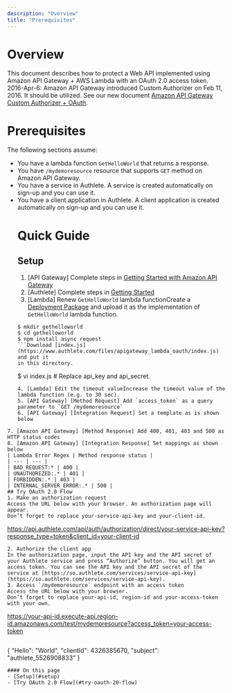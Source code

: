 ```yaml
---
description: "Overview"
title: "Prerequisites"
---
```




# Overview
This document describes how to protect a Web API implemented using Amazon API Gateway + AWS Lambda with an OAuth 2.0 access token.
2016-Apr-6: Amazon API Gateway introduced Custom Authorizer on Feb 11, 2016. It should be utilized. See our new document [Amazon API Gateway Custom Authorizer + OAuth](/custom_authorizer).
# Prerequisites
The following sections assume:
  - You have a lambda function `GetHelloWorld` that returns a response.
- You have `/mydemoresource` resource that supports `GET` method on Amazon API Gateway.
- You have a service in Authlete. A service is created automatically on sign-up and you can use it.
- You have a client application in Authlete. A client application is created automatically on sign-up and you can use it.
  # Quick Guide
  ## Setup
  1. [API Gateway] Complete steps in [Getting Started with Amazon API Gateway](https://docs.aws.amazon.com/apigateway/latest/developerguide/getting-started.html)
  2. [Authlete] Complete steps in [Getting Started](/getting_started)
  3. [Lambda] Renew `GetHelloWorld` lambda functionCreate a [Deployment Package](http://docs.aws.amazon.com/lambda/latest/dg/nodejs-create-deployment-pkg.html) and upload it as the implementation of `GetHelloWorld` lambda function.
  ```
  $ mkdir gethelloworld
  $ cd gethelloworld
  $ npm install async request
  ```Download [index.js](https://www.authlete.com/files/apigateway_lambda_oauth/index.js) and put it
  in this directory.
  ```
  $ vi index.js  # Replace api_key and api_secret.
  ```Create a ZIP file containing index.js and node_modules directory.
  4. [Lambda] Edit the timeout valueIncrease the timeout value of the lambda function (e.g. to 30 sec).
  5. [API Gateway] [Method Request] Add `access_token` as a query parameter to `GET /mydemoresource`
  6. [API Gateway] [Integration Request] Set a template as is shown below
  ```

```
7. [Amazon API Gateway] [Method Response] Add 400, 401, 403 and 500 as HTTP status codes
8. [Amazon API Gateway] [Integration Response] Set mappings as shown below
| Lambda Error Regex | Method response status |
| --- | --- |
| BAD_REQUEST:* | 400 |
| UNAUTHORIZED:.* | 401 |
| FORBIDDEN:.* | 403 |
| INTERNAL_SERVER_ERROR:.* | 500 |
## Try OAuth 2.0 Flow
1. Make an authorization request
Access the URL below with your browser. An authorization page will appear.
Don’t forget to replace your-service-api-key and your-client-id.
```
https://api.authlete.com/api/auth/authorization/direct/your-service-api-key?response_type=token&client_id=your-client-id
```
2. Authorize the client app
In the authorization page, input the API key and the API secret of your Authlete service and press “Authorize” button. You will get an access token. You can see the API key and the API secret of the service at [https://so.authlete.com/services/service-api-key](https://so.authlete.com/services/service-api-key).
3. Access `/mydemoresource` endpoint with an access token
Access the URL below with your browser.
Don’t forget to replace your-api-id, region-id and your-access-token with your own.
```
https://your-api-id.execute-api.region-id.amazonaws.com/test/mydemoresource?access_token=your-access-token
```You will receive a JSON like below with HTTP status code 200 (OK).
```
{
"Hello": "World",
"clientId": 4326385670,
"subject": "authlete_5526908833"
}
```
#### On this page
- [Setup](#setup)
- [Try OAuth 2.0 Flow](#try-oauth-20-flow)
